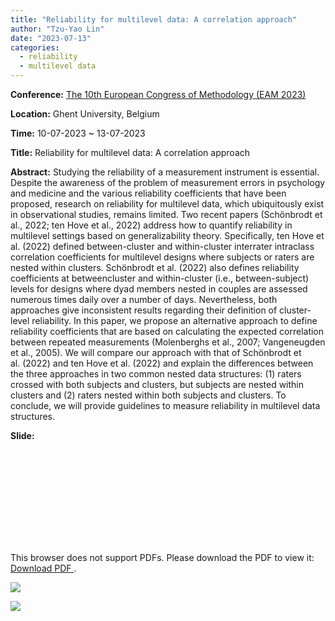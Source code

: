 ```yaml
---
title: "Reliability for multilevel data: A correlation approach"
author: "Tzu-Yao Lin"
date: "2023-07-13"
categories:
  - reliability
  - multilevel data
---
```


**Conference:** [The 10th European Congress of Methodology (EAM 2023)](https://eam2023.ugent.be/)

**Location:** Ghent University, Belgium

**Time:** 10-07-2023 \~ 13-07-2023

**Title:** Reliability for multilevel data: A correlation approach

**Abstract:** Studying the reliability of a measurement instrument is essential. Despite the awareness of the problem of measurement errors in psychology and medicine and the various reliability coefficients that have been proposed, research on reliability for multilevel data, which ubiquitously exist in observational studies, remains limited. Two recent papers (Schönbrodt et al., 2022; ten Hove et al., 2022) address how to quantify reliability in multilevel settings based on generalizability theory. Specifically, ten Hove et al. (2022) defined between-cluster and within-cluster interrater intraclass correlation coefficients for multilevel designs where subjects or raters are nested within clusters. Schönbrodt et al. (2022) also defines reliability coefficients at betweencluster and within-cluster (i.e., between-subject) levels for designs where dyad members nested in couples are assessed numerous times daily over a number of days. Nevertheless, both approaches give inconsistent results regarding their definition of cluster-level reliability. In this paper, we propose an alternative approach to define reliability coefficients that are based on calculating the expected correlation between repeated measurements (Molenberghs et al., 2007; Vangeneugden et al., 2005). We will compare our approach with that of Schönbrodt et al. (2022) and ten Hove et al. (2022) and explain the differences between the three approaches in two common nested data structures: (1) raters crossed with both subjects and clusters, but subjects are nested within clusters and (2) raters nested within both subjects and clusters. To conclude, we will provide guidelines to measure reliability in multilevel data structures.

**Slide:**

```{=html}
<object 
  data="https://1drv.ms/b/s!AlL4lr1NqCjqh5hujGx1maiZmBRfkA?e=n14sAP" 
  type="application/pdf" 
  width="640px" 
  height="360px"
>
  <embed src="https://1drv.ms/b/s!AlL4lr1NqCjqh5hujGx1maiZmBRfkA?e=n14sAP">
    <p>This browser does not support PDFs. Please download the PDF to view it: 
      <a href="https://1drv.ms/b/s!AlL4lr1NqCjqh5hujGx1maiZmBRfkA?e=n14sAP">Download PDF
      </a>.
    </p>
  </embed>
</object>
```
::: {layout-ncol="2"}
![](eam2023_1.jpg)

![](eam2023_2.jpg)
:::
